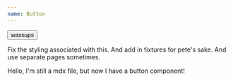 ```yaml
---
name: Button
---
```



<Button>wassups</Button>



Fix the styling associated with this.
And add in fixtures for pete's sake.
And use separate pages sometimes.

<ActivityBlockDetails />

Hello, I'm still a mdx file, but now I have a button component!


